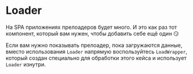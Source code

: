 
<Meta title="Controls / Loader" component={Loader} />

# Loader

<Story name="Basic">
    <Loader />
</Story>

На SPA приложениях прелоадеров будет много. И это как раз тот компонент, который вам нужен, чтобы добавить себе ещё один 😏

Если вам нужно показывать прелоадер, пока загружаются данные, вместо использования `Loader` напрямую воспользуйтесь `LoadWrapper`, который создан специально для обработки этого кейса и использует `Loader` изнутри.
